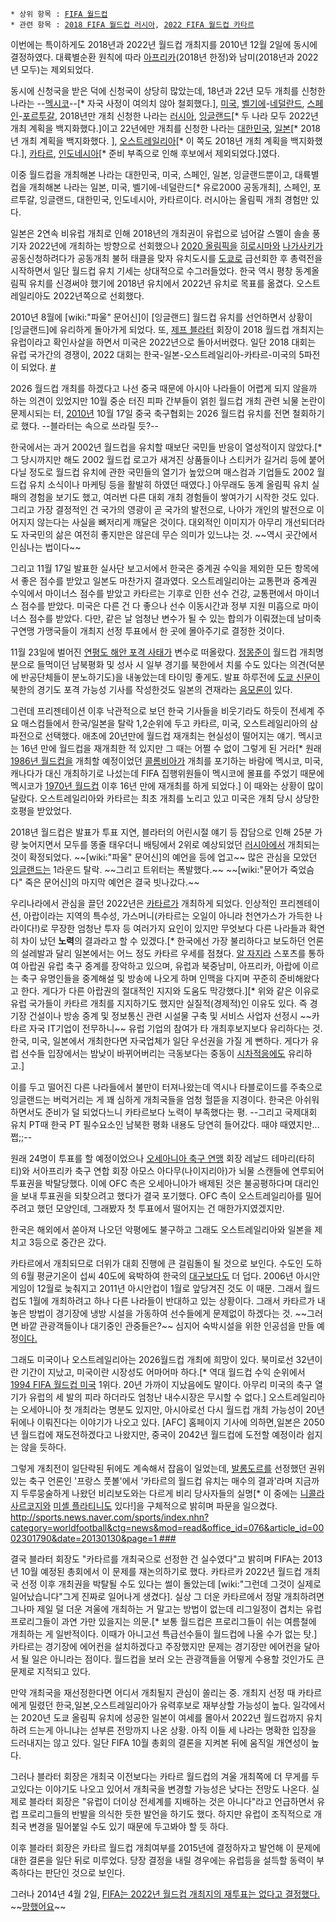  * 상위 항목 : [[FIFA 월드컵]]
 * 관련 항목 : [[2018 FIFA 월드컵 러시아]], [[2022 FIFA 월드컵 카타르]]

이번에는 특이하게도 2018년과 2022년 월드컵 개최지를 2010년 12월 2일에 동시에 결정하였다. 대륙별순환 원칙에 따라 [[아프리카]](2018년 한정)와 남미(2018년과 2022년 모두)는 제외되었다.

동시에 신청국을 받은 덕에 신청국이 상당히 많았는데, 18년과 22년 모두 개최를 신청한 나라는 --[[멕시코]]--[* 자국 사정이 여의치 않아 철회했다.], [[미국]], [[벨기에]]-[[네덜란드]], [[스페인]]-[[포르투갈]], 2018년만 개최 신청한 나라는 [[러시아]], [[잉글랜드]][* 두 나라 모두 2022년 개최 계획을 백지화했다.]이고 22년에만 개최를 신청한 나라는 [[대한민국]], [[일본]][* 2018년 개최 계획을 백지화했다. ], [[오스트레일리아]][* 이 쪽도 2018년 개최 계획을 백지화했다.], [[카타르]], [[인도네시아]][* 준비 부족으로 인해 후보에서 제외되었다.]였다.

이중 월드컵을 개최해본 나라는 대한민국, 미국, 스페인, 일본, 잉글랜드뿐이고, 대륙별 컵을 개최해본 나라는 일본, 미국, 벨기에-네덜란드[* 유로2000 공동개최], 스페인, 포르투갈, 잉글랜드, 대한민국, 인도네시아, 카타르이다. 러시아는 올림픽 개최 경험만 있다.

일본은 2연속 비유럽 개최로 인해 2018년의 개최권이 유럽으로 넘어갈 스멜이 솔솔 풍기자 2022년에 개최하는 방향으로 선회했으나 [[2020 올림픽]]을 [[히로시마]]와 [[나가사키]]가 공동신청하려다가 공동개최 불허 태클을 맞자 유치도시를 [[도쿄]]로 급선회한 후 총력전을 시작하면서 일단 월드컵 유치 기세는 상대적으로 수그러들었다. 한국 역시 평창 동계올림픽 유치를 신경써야 했기에 2018년 유치에서 2022년 유치로 목표를 옮겼다. 오스트레일리아도  2022년쪽으로 선회했다.

2010년 8월에 [wiki:"파울" 문어신]이 [잉글랜드] 월드컵 유치를 선언하면서 상황이 [잉글랜드]에 유리하게 돌아가게 되었다. 또, [[제프 블라터]] 회장이 2018 월드컵 개최지는 유럽이라고 확인사살을 하면서 미국은 2022년으로 돌아서버렸다. 일단 2018 대회는 유럽 국가간의 경쟁이, 2022 대회는 한국-일본-오스트레일리아-카타르-미국의 5파전이 되었다. [http://sports.media.daum.net/worldsoccer/news/breaking/view.html?cateid=100032&newsid=20100911105605568&p=yonhap #]

2026 월드컵 개최를 하겠다고 나선 중국 때문에 아시아 나라들이 어렵게 되지 않을까 하는 의견이 있었지만 10월 중순 터진 피파 간부들이 얽힌 월드컵 개최 관련 뇌물 논란이 문제시되는 터, [[2010년]] 10월 17일 중국 축구협회는 2026 월드컵 유치를 전면 철회하기로 했다. --블라터는 속으로 쓰라릴 듯?--

한국에서는 과거 2002년 월드컵을 유치할 때보단 국민들 반응이 열성적이지 않았다.[* 그 당시까지만 해도 2002 월드컵 로고가 새겨진 상품들이나 스티커가 길거리 등에 붙어다닐 정도로 월드컵 유치에 관한 국민들의 열기가 높았으며 매스컴과 기업들도 2002 월드컵 유치 소식이나 마케팅 등을 활발히 하였던 때였다.] 아무래도 동계 올림픽 유치 실패의 경험을 보기도 했고, 여러번 다른 대회 개최 경험들이 쌓여가기 시작한 것도 있다. 그리고 가장 결정적인 건 국가의 영광이 곧 국가의 발전으로, 나아가 개인의 발전으로 이어지지 않는다는 사실을 뼈저리게 깨달은 것이다. 대외적인 이미지가 아무리 개선되더라도 자국민의 삶은 여전히 좋지만은 않은데 무슨 의미가 있느냐는 것. ~~역시 곳간에서 인심나는 법이다~~

그리고 11월 17일 발표한 실사단 보고서에서 한국은 중계권 수익을 제외한 모든 항목에서 좋은 점수를 받았고 일본도 마찬가지 결과였다. 오스트레일리아는 교통편과 중계권 수익에서 마이너스 점수를 받았고 카타르는 기후로 인한 선수 건강, 교통편에서 마이너스 점수를 받았다. 미국은 다른 건 다 좋으나 선수 이동시간과 정부 지원 미흡으로 마이너스 점수를 받았다. 다만, 같은 날 엄청난 변수가 될 수 있는 합의가 이뤄졌는데 남미축구연맹 가맹국들이 개최지 선정 투표에서 한 곳에 몰아주기로 결정한 것이다. 

11월 23일에 벌어진 [[연평도 해안 포격 사태]]가 변수로 떠올랐다. [[정몽준]]이 월드컵 개최명분으로 들먹이던 남북평화 및 성사 시 일부 경기를 북한에서 치룰 수도 있다는 의견(덕분에 반공단체들이 분노하기도)을 내놓았는데 타이밍 좋게도. 발표 하루전에 [[도쿄 신문]]이 북한의 경기도 포격 가능성 기사를 작성한것도 일본의 견재라는 [[음모론]]이 있다.

그런데 프리젠테이션 이후 낙관적으로 보던 한국 기사들을 비웃기라도 하듯이 전세계 주요 매스컴들에서 한국/일본을 탈락 1,2순위에 두고 카타르, 미국, 오스트레일리아의 삼파전으로 선택했다. 애초에 20년만에 월드컵 재개최는 현실성이 떨어지는 얘기. 멕시코는 16년 만에 월드컵을 재개최한 적 있지만 그 때는 어쩔 수 없이 그렇게 된 거라[* 원래 [[1986년 월드컵]]을 개최할 예정이었던 [[콜롬비아]]가 개최를 포기하는 바람에 멕시코, 미국, 캐나다가 대신 개최하기로 나섰는데 FIFA 집행위원들이 멕시코에 몰표를 주었기 때문에 멕시코가 [[1970년 월드컵]] 이후 16년 만에 재개최를 하게 되었다.] 이 때와는 상황이 많이 달랐다. 오스트레일리아와 카타르는 최초 개최를 노리고 있고 미국은 개최 당시 상당한 호평을 받았었다.

2018년 월드컵은 발표가 투표 지연, 블라터의 어린시절 얘기 등 잡담으로 인해 25분 가량 늦어지면서 모두를 똥줄 태우더니 배팅에서 2위로 예상되었던 [[러시아]]에서 개최되는것이 확정되었다. ~~[wiki:"파울" 문어신]의 예언을 등에 업고~~ 많은 관심을 모았던 [[잉글랜드]]는 1라운드 탈락. ~~그리고 트위터는 폭발했다.~~ ~~[wiki:"문어가 죽었슴다" 죽은 문어신]의 마지막 예언은 결국 빗나갔다.~~

우리나라에서 관심을 끌던 2022년은 [[카타르]]가 개최하게 되었다. 인상적인 프리젠테이션, 아랍이라는 지역의 특수성, 가스머니(카타르는 오일이 아니라 천연가스가 가득한 나라이다!)로 무장한 엄청난 투자 등 여러가지 요인이 있지만 무엇보다 다른 나라들과 확연히 차이 났던 '''노력'''의 결과라고 할 수 있겠다.[* 한국에선 가장 불리하다고 보도하던 언론의 설레발과 달리 일본에서는 어느 정도 카타르 우세를 점쳤다. [[알 자지라]] 스포츠를 통하여 아랍권 유럽 축구 중계를 장악하고 있으며, 유럽과 북중남미, 아프리카, 아랍에 이르는 축구 유명인들을 중계해설 및 방송에 나오게 하며 인맥을 다지며 꾸준히 준비해왔다고 한다. 게다가 다른 아랍권의 절대적인 지지와 도움도 막강했다.][* 위와 같은 이유로 유럽 국가들이 카타르 개최를 지지하기도 했지만 실질적(경제적)인 이유도 있다. 즉 경기장 건설이나 방송 중계 및 정보통신 관련 시설물 구축 및 서비스 사업자 선정시 ~~카타르 자국 IT기업이 전무하니~~ 유럽 기업의 참여가 타 개최후보지보다 유리하다는 것. 한국, 미국, 일본에서 개최한다면 자국업체가 일단 우선권을 가질 게 뻔하다. 게다가 유럽 선수들 입장에서는 밤낮이 바뀌어버리는 극동보다는 중동이 [[시차적응]]에도 유리하고.]

이를 두고 떨어진 다른 나라들에서 불만이 터져나왔는데 역시나 타블로이드를 주축으로 잉글랜드는 버럭거리는 게 꽤 심하게 개최국들을 엄청 헐뜯을 지경이다. 한국은 아쉬워하면서도 준비가 덜 되었다느니 카타르보다 노력이 부족했다는 평. --그리고 국제대회 유치 PT때 한국 PT 필수요소인 남북한 평화 내용도 당연히 들어갔다. 때야 때였지만... 쩝;;--

원래 24명이 투표를 할 예정이었으나 [[오세아니아 축구 연맹]] 회장 레날드 테마리(타히티)와 서아프리카 축구 연합 회장 아모스 아다무(나이지리아)가 뇌물 스캔들에 연루되어 투표권을 박탈당했다. 이에 OFC 측은 오세아니아가 배제된 것은 불공평하다며 대리인을 보내 투표권을 되찾으려고 했다가 결국 포기했다. OFC 측이 오스트레일리아를 밀어주려고 했던 모양인데, 그래봤자 첫 투표에서 떨어지는 건 매한가지였겠지만.

한국은 해외에서 쏟아져 나오던 악평에도 불구하고 그래도 오스트레일리아와 일본을 제치고 3등으로 중간은 갔다.

카타르에서 개최되므로 더위가 대회 진행에 큰 걸림돌이 될 것으로 보인다. 수도인 도하의 6월 평균기온이 섭씨 40도에 육박하여 한국의 [[대구]]보다도 더 덥다. 2006년 아시안 게임이 12월로 늦춰지고 2011년 아시안컵이 1월로 앞당겨진 것도 이 때문. 그래서 월드컵도 1월에 개최하려고 하나 다른 나라들이 반대하고 있는 상황이다. 그래서 카타르가 내놓은 방법이 경기장에 냉방 시설을 가동하여 선수들에게 문제없이 하겠다는 것. ~~그러면 바깥 관광객들이나 대기중인 관중들은?~~ 심지어 숙박시설을 위한 인공섬을 만들 예정[http://blog.daum.net/dullahbank/15708532 이다. ]

그래도 미국이나 오스트레일리아는 2026월드컵 개최에 희망이 있다. 북미로선 32년이란 기간이 지났고, 미국이란 시장성도 어마어마 하다.[* 역대 월드컵 수익 순위에서 [[1994 FIFA 월드컵 미국]] 1위다. 20년 가까이 지났음에도 말이다. 아무리 미국의 축구 열기가 유럽의 세 발의 피라 하더라도 엄청난 내수시장은 무시할 수 없다.] 오스트레일리아는 오세아니아 첫 개최라는 명분도 있지만, 아시아로선 다시 월드컵 개최 가능성이 20년 뒤에나 이뤄진다는 이야기가 나오고 있다. [AFC] 홈페이지 기사에 의하면,일본은 2050년 월드컵에 재도전하겠다고 나왔지만, 중국이 2042년 월드컵에 도전할 예정이라 쉽지는 않을 듯하다. 

그렇게 개최전이 일단락된 뒤에도 계속해서 잡음이 일었는데, [[발롱도르]]를 선정했던 권위있는 축구 언론인 '프랑스 풋볼'에서 '카타르의 월드컵 유치는 매수의 결과'라며 지금까지 두루뭉술하게 나왔던 비리보도와는 다르게 비리 당사자들의 실명[* 이 중에는 [[니콜라 사르코지]]와 [[미셸 플라티니]]도 있다!]을 구체적으로 밝히며 파문을 일으켰다.  [[http://sports.news.naver.com/sports/index.nhn?category=worldfootball&ctg=news&mod=read&office_id=076&article_id=0002301790&date=20130130&page=1 ###]] 

결국 블라터 회장도 "카타르를 개최국으로 선정한 건 실수였다"고 밝히며 FIFA는 2013년 10월 예정된 총회에서 이 문제를 재논의하기로 했다. 카타르카 2022년 월드컵 개최국 선정 이후 개최권을 박탈될 수도 있다는 썰이 돌았는데 [wiki:"그런데 그것이 실제로 일어났습니다"그게 진짜로 일어나게 생겼다]. 실상 그 더운 카타르에서 정말 개최하려면 그나마 제일 덜 더운 겨울에 개최하는 거 말고는 방법이 없는데 리그일정이 겹치는 유럽 프로리그들이 과연 가만 있을지는 의문.[* 보통 월드컵은 프로리그들이 쉬는 여름철에 개최하는 게 일반적이다. 이때가 아니고선 특급선수들이 월드컵에 나올 수가 없는 탓.] 카타르는 경기장에 에어컨을 설치하겠다고 주장했지만 문제는 경기장만 에어컨을 달아서 될 일은 아니라는 점이다. 월드컵을 보러 오는 관광객들을 어떻게 수용할 것인가도 큰 문제로 지적되고 있다.

만약 개최국을 재선정한다면 어디서 개최될지 관심이 쏠리는 중. 개최지 선정 때 카타르에게 밀렸던 한국,일본,오스트레일리아가 유력후보로 재부상할 가능성이 높다. 일각에서는 2020년 도쿄 올림픽 유치에 성공한 일본이 여세를 몰아서 2022년 월드컵까지 유치하려 드는게 아니냐는 섣부른 전망까지 나온 상황. 아직 이들 세 나라는 명확한 입장을 드러내지는 않고 있다. 일단 FIFA 10월 총회의 결론을 지켜본 뒤에 움직일 개연성이 높다.

그러나 블라터 회장은 개최국 이전보다는 카타르 월드컵의 겨울 개최쪽에 더 무게를 두고있다는 이야기도 나오고 있어서 개최국을 변경할 가능성은 낮다는 전망도 나온다. 실제로 블라터 회장은 "유럽이 더이상 전세계를 지배하는 것은 아니다"라고 언급하면서 유럽 프로리그들의 반발을 의식한 듯한 발언을 하기도 했다. 하지만 유럽이 조직적으로 개최국 변경을 밀어붙일 수도 있기 때문에 두고봐야 할 듯 하다.

이후 블라터 회장은 카타르 월드컵 개최여부를 2015년에 결정하자고 발언해 이 문제에 대한 결론을 일단 뒤로 미루었다. 당장 결정을 내릴 경우에는 유럽등을 설득할 동력이 부족하다는 판단인 것으로 보인다.

그러나 2014년 4월 2일, [http://sports.news.naver.com/sports/index.nhn?category=worldfootball&ctg=news&mod=read&office_id=021&article_id=0002192817 FIFA는 2022년 월드컵 개최지의 재투표는 없다고 결정했다.] ~~[[망했어요]]~~
